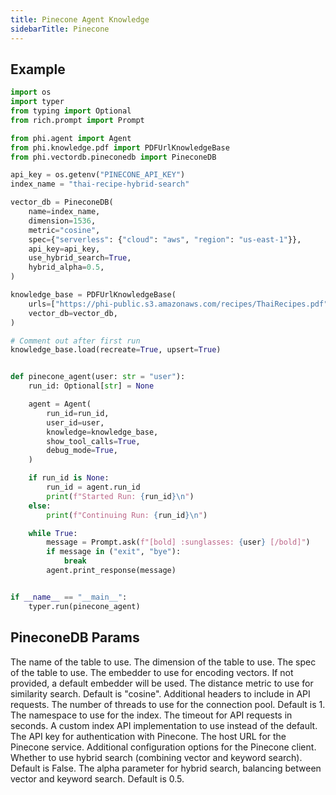 ```yaml
---
title: Pinecone Agent Knowledge
sidebarTitle: Pinecone
---
```


## Example

```python agent_with_knowledge.py
import os
import typer
from typing import Optional
from rich.prompt import Prompt

from phi.agent import Agent
from phi.knowledge.pdf import PDFUrlKnowledgeBase
from phi.vectordb.pineconedb import PineconeDB

api_key = os.getenv("PINECONE_API_KEY")
index_name = "thai-recipe-hybrid-search"

vector_db = PineconeDB(
    name=index_name,
    dimension=1536,
    metric="cosine",
    spec={"serverless": {"cloud": "aws", "region": "us-east-1"}},
    api_key=api_key,
    use_hybrid_search=True,
    hybrid_alpha=0.5,
)

knowledge_base = PDFUrlKnowledgeBase(
    urls=["https://phi-public.s3.amazonaws.com/recipes/ThaiRecipes.pdf"],
    vector_db=vector_db,
)

# Comment out after first run
knowledge_base.load(recreate=True, upsert=True)


def pinecone_agent(user: str = "user"):
    run_id: Optional[str] = None

    agent = Agent(
        run_id=run_id,
        user_id=user,
        knowledge=knowledge_base,
        show_tool_calls=True,
        debug_mode=True,
    )

    if run_id is None:
        run_id = agent.run_id
        print(f"Started Run: {run_id}\n")
    else:
        print(f"Continuing Run: {run_id}\n")

    while True:
        message = Prompt.ask(f"[bold] :sunglasses: {user} [/bold]")
        if message in ("exit", "bye"):
            break
        agent.print_response(message)


if __name__ == "__main__":
    typer.run(pinecone_agent)


```

## PineconeDB Params

<ResponseField name="name" type="str">
  The name of the table to use.
</ResponseField>
<ResponseField name="dimension" type="int">
  The dimension of the table to use.
</ResponseField>
<ResponseField name="spec" type="Union[Dict, ServerlessSpec, PodSpec]">
  The spec of the table to use.
</ResponseField>
<ResponseField name="embedder" type="Optional[Embedder]">
  The embedder to use for encoding vectors. If not provided, a default embedder will be used.
</ResponseField>
<ResponseField name="metric" type="Optional[str]">
  The distance metric to use for similarity search. Default is "cosine".
</ResponseField>
<ResponseField name="additional_headers" type="Optional[Dict[str, str]]">
  Additional headers to include in API requests.
</ResponseField>
<ResponseField name="pool_threads" type="Optional[int]">
  The number of threads to use for the connection pool. Default is 1.
</ResponseField>
<ResponseField name="namespace" type="Optional[str]">
  The namespace to use for the index.
</ResponseField>
<ResponseField name="timeout" type="Optional[int]">
  The timeout for API requests in seconds.
</ResponseField>
<ResponseField name="index_api" type="Optional[Any]">
  A custom index API implementation to use instead of the default.
</ResponseField>
<ResponseField name="api_key" type="Optional[str]">
  The API key for authentication with Pinecone.
</ResponseField>
<ResponseField name="host" type="Optional[str]">
  The host URL for the Pinecone service.
</ResponseField>
<ResponseField name="config" type="Optional[Config]">
  Additional configuration options for the Pinecone client.
</ResponseField>
<ResponseField name="use_hybrid_search" type="bool">
  Whether to use hybrid search (combining vector and keyword search). Default is False.
</ResponseField>
<ResponseField name="hybrid_alpha" type="float">
  The alpha parameter for hybrid search, balancing between vector and keyword search. Default is 0.5.
</ResponseField>

